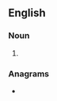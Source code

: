 ==English==

===Noun===
{{head|en|noun form}}

# {{plural of|Ronbot|lang=en}}

===Anagrams===
* {{anagrams|en|a=bnoorst|Bortons}}